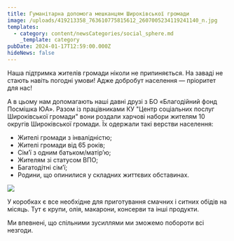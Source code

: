```yaml
---
title: Гуманітарна допомога мешканцям Широківської громади
image: /uploads/419213358_763610775815612_2607005234119241140_n.jpg
templates:
  - category: content/newsCategories/social_sphere.md
    _template: category
pubDate: 2024-01-17T12:59:00.000Z
hideNews: false
---
```


Наша підтримка жителів громади ніколи не припиняється. На заваді не стають навіть погодні умови! Адже добробут населення — пріоритет для нас!

А в цьому нам допомагають наші давні друзі з БО «Благодійний фонд Посмішка ЮА». Разом із працівниками КУ "Центр соціальних послуг Широківської громади" вони роздали харчові набори  жителям 10 округів Широківської громади. Їх одержали такі верстви населення: 

* Жителі громади з інвалідністю;
* Жителі громади від 65 років; 
* Сім’ї з одним батьком/матір’ю;
* Жителям зі статусом ВПО;
* Багатодітні сім’ї;
* Родини, що опинилися у складних життєвих обставинах. 

![](/uploads/418941484_763594612483895_6652295442842446067_n.jpg)

У коробках є все необхідне для приготування смачних і ситних обідів на місяць. Тут є крупи, олія, макарони, консерви та інші продукти.

Ми впевнені, що спільними зусиллями ми зможемо побороти всі незгоди. 
